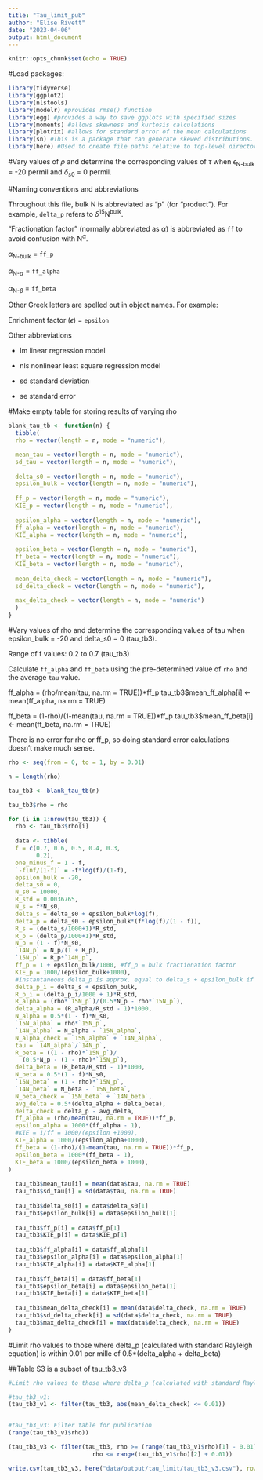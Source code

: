 ```yaml
---
title: "Tau_limit_pub"
author: "Elise Rivett"
date: "2023-04-06"
output: html_document
---
```


```r
knitr::opts_chunk$set(echo = TRUE)
```

#Load packages:
```r
library(tidyverse)
library(ggplot2)
library(nlstools)
library(modelr) #provides rmse() function
library(egg) #provides a way to save ggplots with specified sizes
library(moments) #allows skewness and kurtosis calculations
library(plotrix) #allows for standard error of the mean calculations
library(sn) #This is a package that can generate skewed distributions.
library(here) #Used to create file paths relative to top-level directory.
```


#Vary values of $\rho$ and determine the corresponding values of $\tau$ when $\epsilon$~N-bulk~ = -20 permil and $\delta$~s0~ = 0 permil.

#Naming conventions and abbreviations

Throughout this file, bulk N is abbreviated as "p" (for "product").
For example, `delta_p` refers to $\delta$^15^N^bulk^.

"Fractionation factor" (normally abbreviated as $\alpha$) is abbreviated as `ff` to avoid confusion with N^$\alpha$^.

$\alpha$~N-bulk~ = `ff_p`

$\alpha$~N-$\alpha$~ = `ff_alpha`

$\alpha$~N-$\beta$~ = `ff_beta`

Other Greek letters are spelled out in object names. For example:

Enrichment factor ($\epsilon$) = `epsilon`

Other abbreviations

- lm    linear regression model

- nls   nonlinear least square regression model

- sd    standard deviation

- se    standard error

#Make empty table for storing results of varying rho
```r
blank_tau_tb <- function(n) {
  tibble(
  rho = vector(length = n, mode = "numeric"),

  mean_tau = vector(length = n, mode = "numeric"),
  sd_tau = vector(length = n, mode = "numeric"),
  
  delta_s0 = vector(length = n, mode = "numeric"),
  epsilon_bulk = vector(length = n, mode = "numeric"),
  
  ff_p = vector(length = n, mode = "numeric"),
  KIE_p = vector(length = n, mode = "numeric"),
  
  epsilon_alpha = vector(length = n, mode = "numeric"),
  ff_alpha = vector(length = n, mode = "numeric"),
  KIE_alpha = vector(length = n, mode = "numeric"),
  
  epsilon_beta = vector(length = n, mode = "numeric"),
  ff_beta = vector(length = n, mode = "numeric"),
  KIE_beta = vector(length = n, mode = "numeric"),
  
  mean_delta_check = vector(length = n, mode = "numeric"),
  sd_delta_check = vector(length = n, mode = "numeric"),
  
  max_delta_check = vector(length = n, mode = "numeric")
  )
}
```


#Vary values of rho and determine the corresponding values of tau when epsilon_bulk = -20 and delta_s0 = 0 (tau_tb3).

Range of f values: 0.2 to 0.7 (tau_tb3)

Calculate `ff_alpha` and `ff_beta` using the pre-determined value of `rho` and the average `tau` value.
  
  ff_alpha = (rho/mean(tau, na.rm = TRUE))*ff_p
  tau_tb3$mean_ff_alpha[i] <- mean(ff_alpha, na.rm = TRUE)
  
  ff_beta = (1-rho)/(1-mean(tau, na.rm = TRUE))*ff_p
  tau_tb3$mean_ff_beta[i] <- mean(ff_beta, na.rm = TRUE)
  
There is no error for rho or ff_p, so doing standard error calculations doesn't make much sense.
```r
rho <- seq(from = 0, to = 1, by = 0.01)

n = length(rho)

tau_tb3 <- blank_tau_tb(n)

tau_tb3$rho = rho

for (i in 1:nrow(tau_tb3)) {
  rho <- tau_tb3$rho[i]
  
  data <- tibble(
  f = c(0.7, 0.6, 0.5, 0.4, 0.3,
        0.2),
  one_minus_f = 1 - f,
  `-flnf/(1-f)` = -f*log(f)/(1-f),
  epsilon_bulk = -20,
  delta_s0 = 0,
  N_s0 = 10000,
  R_std = 0.0036765,
  N_s = f*N_s0,
  delta_s = delta_s0 + epsilon_bulk*log(f),
  delta_p = delta_s0 - epsilon_bulk*(f*log(f)/(1 - f)),
  R_s = (delta_s/1000+1)*R_std,
  R_p = (delta_p/1000+1)*R_std,
  N_p = (1 - f)*N_s0,
  `14N_p` = N_p/(1 + R_p),
  `15N_p` = R_p*`14N_p`,
  ff_p = 1 + epsilon_bulk/1000, #ff_p = bulk fractionation factor
  KIE_p = 1000/(epsilon_bulk+1000),
  #instantaneous delta_p is approx. equal to delta_s + epsilon_bulk if epsilon_bulk is small relative to 1000
  delta_p_i = delta_s + epsilon_bulk,
  R_p_i = (delta_p_i/1000 + 1)*R_std,
  R_alpha = (rho*`15N_p`)/(0.5*N_p - rho*`15N_p`),
  delta_alpha = (R_alpha/R_std - 1)*1000,
  N_alpha = 0.5*(1 - f)*N_s0,
  `15N_alpha` = rho*`15N_p`,
  `14N_alpha` = N_alpha - `15N_alpha`,
  N_alpha_check = `15N_alpha` + `14N_alpha`,
  tau = `14N_alpha`/`14N_p`,
  R_beta = ((1 - rho)*`15N_p`)/
    (0.5*N_p - (1 - rho)*`15N_p`),
  delta_beta = (R_beta/R_std - 1)*1000,
  N_beta = 0.5*(1 - f)*N_s0,
  `15N_beta` = (1 - rho)*`15N_p`,
  `14N_beta` = N_beta - `15N_beta`,
  N_beta_check = `15N_beta` + `14N_beta`,
  avg_delta = 0.5*(delta_alpha + delta_beta),
  delta_check = delta_p - avg_delta,
  ff_alpha = (rho/mean(tau, na.rm = TRUE))*ff_p,
  epsilon_alpha = 1000*(ff_alpha - 1),
  #KIE = 1/ff = 1000/(epsilon +1000),
  KIE_alpha = 1000/(epsilon_alpha+1000),
  ff_beta = (1-rho)/(1-mean(tau, na.rm = TRUE))*ff_p,
  epsilon_beta = 1000*(ff_beta - 1),
  KIE_beta = 1000/(epsilon_beta + 1000),
)
  
  tau_tb3$mean_tau[i] = mean(data$tau, na.rm = TRUE)
  tau_tb3$sd_tau[i] = sd(data$tau, na.rm = TRUE)
  
  tau_tb3$delta_s0[i] = data$delta_s0[1]
  tau_tb3$epsilon_bulk[i] = data$epsilon_bulk[1]
  
  tau_tb3$ff_p[i] = data$ff_p[1]
  tau_tb3$KIE_p[i] = data$KIE_p[1]
  
  tau_tb3$ff_alpha[i] = data$ff_alpha[1]
  tau_tb3$epsilon_alpha[i] = data$epsilon_alpha[1]
  tau_tb3$KIE_alpha[i] = data$KIE_alpha[1]
  
  tau_tb3$ff_beta[i] = data$ff_beta[1]
  tau_tb3$epsilon_beta[i] = data$epsilon_beta[1]
  tau_tb3$KIE_beta[i] = data$KIE_beta[1]
  
  tau_tb3$mean_delta_check[i] = mean(data$delta_check, na.rm = TRUE)
  tau_tb3$sd_delta_check[i] = sd(data$delta_check, na.rm = TRUE)
  tau_tb3$max_delta_check[i] = max(data$delta_check, na.rm = TRUE)
}
```

#Limit rho values to those where delta_p (calculated with standard Rayleigh equation) is within 0.01 per mille of 0.5*(delta_alpha + delta_beta)

##Table S3 is a subset of tau_tb3_v3
```r
#Limit rho values to those where delta_p (calculated with standard Rayleigh equation) is within 0.01 permil of 0.5*(delta_alpha + delta_beta)

#tau_tb3_v1:
(tau_tb3_v1 <- filter(tau_tb3, abs(mean_delta_check) <= 0.01))


#tau_tb3_v3: Filter table for publication
(range(tau_tb3_v1$rho))

(tau_tb3_v3 <- filter(tau_tb3, rho >= (range(tau_tb3_v1$rho)[1] - 0.01) & 
                        rho <= range(tau_tb3_v1$rho)[2] + 0.01))

write.csv(tau_tb3_v3, here("data/output/tau_limit/tau_tb3_v3.csv"), row.names = TRUE)

```
